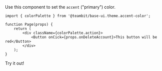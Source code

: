 
Use this component to set the `accent` ("primary") color.

```tsx
import { colorPalette } from '@teambit/base-ui.theme.accent-color';

function Page(props) {
	return (
		<div className={colorPalette.action}>
			<Button onCick={props.onDeleteAccount}>This button will be red</Button>
		</div>
	);
}
```

Try it out!
<Preview />
